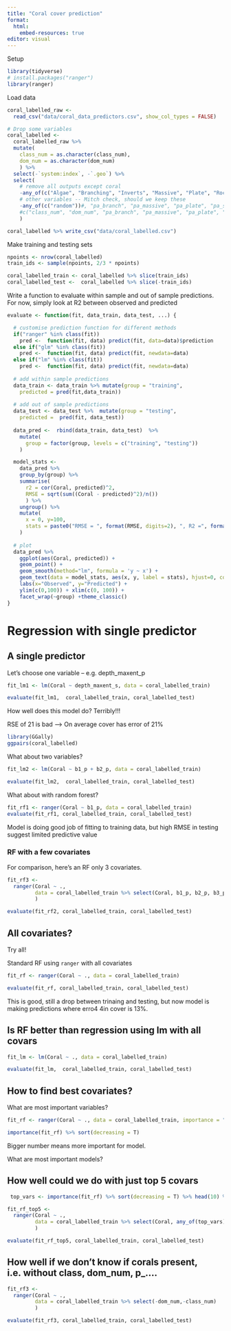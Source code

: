 ```yaml
---
title: "Coral cover prediction"
format: 
  html:
    embed-resources: true
editor: visual
---
```


Setup

```r
library(tidyverse)
# install.packages("ranger")
library(ranger)
```

Load data

```r
coral_labelled_raw <- 
  read_csv("data/coral_data_predictors.csv", show_col_types = FALSE)

# Drop some variables
coral_labelled <- 
  coral_labelled_raw %>%
  mutate(
    class_num = as.character(class_num),
    dom_num = as.character(dom_num)
    ) %>%
  select(-`system:index`, -`.geo`) %>%
  select(
    # remove all outputs except coral
    -any_of(c("Algae", "Branching", "Inverts", "Massive", "Plate", "Rock", "Rubble", "Sand", "SoftCoral")), 
    # other variables -- Mitch check, should we keep these
    -any_of(c("random"))#, "pa_branch", "pa_massive", "pa_plate", "pa_soft"))
    #c("class_num", "dom_num", "pa_branch", "pa_massive", "pa_plate", "pa_soft",
    )

coral_labelled %>% write_csv("data/coral_labelled.csv")
```

Make training and testing sets

```r
npoints <- nrow(coral_labelled)
train_ids <- sample(npoints, 2/3 * npoints)

coral_labelled_train <- coral_labelled %>% slice(train_ids)
coral_labelled_test <-  coral_labelled %>% slice(-train_ids)
```

Write a function to evaluate within sample and out of sample predictions. For now, simply look at R2 between observed and predicted

```r
evaluate <- function(fit, data_train, data_test, ...) {

  # customise prediction function for different methods
  if("ranger" %in% class(fit))
    pred <-  function(fit, data) predict(fit, data=data)$prediction
  else if("glm" %in% class(fit))
    pred <-  function(fit, data) predict(fit, newdata=data)
  else if("lm" %in% class(fit))
    pred <-  function(fit, data) predict(fit, newdata=data)
  
  # add within sample predictions
  data_train <- data_train %>% mutate(group = "training",
    predicted = pred(fit,data_train))
  
  # add out of sample predictions
  data_test <- data_test %>%  mutate(group = "testing",
    predicted =  pred(fit, data_test))
  
  data_pred <-  rbind(data_train, data_test)  %>%
    mutate(
      group = factor(group, levels = c("training", "testing"))
    )

  model_stats <- 
    data_pred %>% 
    group_by(group) %>% 
    summarise(
      r2 = cor(Coral, predicted)^2,
      RMSE = sqrt(sum((Coral - predicted)^2)/n())
      ) %>% 
    ungroup() %>%
    mutate(
      x = 0, y=100,
      stats = paste0("RMSE = ", format(RMSE, digits=2), ", R2 =", format(r2, digits=2))
    )
  
  # plot
  data_pred %>%
    ggplot(aes(Coral, predicted)) +
    geom_point() +
    geom_smooth(method="lm", formula = 'y ~ x') +
    geom_text(data = model_stats, aes(x, y, label = stats), hjust=0, col="red") +
    labs(x="Observed", y="Predicted") +
    ylim(c(0,100)) + xlim(c(0, 100)) +
    facet_wrap(~group) +theme_classic()
}  
```

# Regression with single predictor

## A single predictor

Let's choose one variable -- e.g. depth_maxent_p

```r
fit_lm1 <- lm(Coral ~ depth_maxent_s, data = coral_labelled_train)

evaluate(fit_lm1,  coral_labelled_train, coral_labelled_test)
```

How well does this model do? Terribly!!!

RSE of 21 is bad --\> On average cover has error of 21%

```r
library(GGally)
ggpairs(coral_labelled)
```

What about two variables?

```r
fit_lm2 <- lm(Coral ~ b1_p + b2_p, data = coral_labelled_train)

evaluate(fit_lm2,  coral_labelled_train, coral_labelled_test)
```

What about with random forest?

```r

fit_rf1 <- ranger(Coral ~ b1_p, data = coral_labelled_train)
evaluate(fit_rf1, coral_labelled_train, coral_labelled_test)
```

Model is doing good job of fitting to training data, but high RMSE in testing suggest limited predictive value

### RF with a few covariates

For comparison, here's an RF only 3 covariates.

```r
fit_rf3 <- 
  ranger(Coral ~ ., 
         data = coral_labelled_train %>% select(Coral, b1_p, b2_p, b3_p)
         )

evaluate(fit_rf2, coral_labelled_train, coral_labelled_test)
```

## All covariates?

Try all!

Standard RF using `ranger` with all covariates

```r
fit_rf <- ranger(Coral ~ ., data = coral_labelled_train)

evaluate(fit_rf, coral_labelled_train, coral_labelled_test)
```

This is good, still a drop between trinaing and testing, but now model is making predictions where erro4 4in cover is 13%.

## Is RF better than regression using lm with all covars

```r
fit_lm <- lm(Coral ~ ., data = coral_labelled_train)

evaluate(fit_lm,  coral_labelled_train, coral_labelled_test)
```

## How to find best covariates?

What are most important variables?

```r
fit_rf <- ranger(Coral ~ ., data = coral_labelled_train, importance = "permutation")

importance(fit_rf) %>% sort(decreasing = T)
```

Bigger number means more important for model.

What are most important models?

## How well could we do with just top 5 covars

```r
 top_vars <- importance(fit_rf) %>% sort(decreasing = T) %>% head(10) %>% names() 

fit_rf_top5 <- 
  ranger(Coral ~ ., 
         data = coral_labelled_train %>% select(Coral, any_of(top_vars))
         )

evaluate(fit_rf_top5, coral_labelled_train, coral_labelled_test)

```

## How well if we don't know if corals present, i.e. without class, dom_num, p\_....

```r

fit_rf3 <- 
  ranger(Coral ~ ., 
         data = coral_labelled_train %>% select(-dom_num,-class_num)
         )

evaluate(fit_rf3, coral_labelled_train, coral_labelled_test)

```
